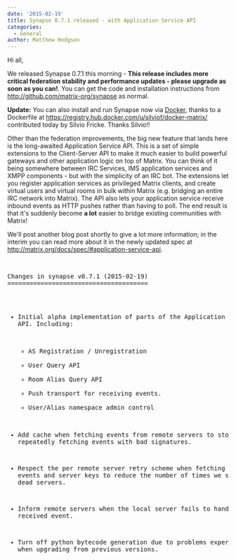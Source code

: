 ```yaml
---
date: '2015-02-19'
title: Synapse 0.7.1 released - with Application Service API
categories:
  - General
author: Matthew Hodgson
---
```


Hi all,

We released Synapse 0.7.1 this morning - <strong>This release includes more critical federation stability and performance updates - please upgrade as soon as you can!</strong>.  You can get the code and installation instructions from <a href="http://github.com/matrix-org/synapse">http://github.com/matrix-org/synapse</a> as normal.

<b>Update:</b> You can also install and run Synapse now via <a href="http://docker.com">Docker</a>, thanks to a Dockerfile at <a href="https://registry.hub.docker.com/u/silviof/docker-matrix/">https://registry.hub.docker.com/u/silviof/docker-matrix/</a> contributed today by Silvio Fricke.  Thanks Silvio!!

Other than the federation improvements, the big new feature that lands here is the long-awaited Application Service API.  This is a set of simple extensions to the Client-Server API to make it much easier to build powerful gateways and other application logic on top of Matrix.  You can think of it being somewhere between IRC Services, IMS application services and XMPP components - but with the simplicity of an IRC bot.  The extensions let you register application services as privileged Matrix clients, and create virtual users and virtual rooms in bulk within Matrix (e.g. bridging an entire IRC network into Matrix).  The API also lets your application service receive inbound events as HTTP pushes rather than having to poll.  The end result is that it's suddenly become <strong>a lot</strong> easier to bridge existing communities with Matrix!

We'll post another blog post shortly to give a lot more information; in the interim you can read more about it in the newly updated spec at <a href="http://matrix.org/docs/spec/#application-service-api">http://matrix.org/docs/spec/#application-service-api</a>.

<br/>
<pre>
Changes in synapse v0.7.1 (2015-02-19)
======================================

* Initial alpha implementation of parts of the Application Services API.
  Including:

  - AS Registration / Unregistration
  - User Query API
  - Room Alias Query API
  - Push transport for receiving events.
  - User/Alias namespace admin control

* Add cache when fetching events from remote servers to stop repeatedly
  fetching events with bad signatures.
* Respect the per remote server retry scheme when fetching both events and
  server keys to reduce the number of times we send requests to dead servers.
* Inform remote servers when the local server fails to handle a received event.
* Turn off python bytecode generation due to problems experienced when
  upgrading from previous versions.
  
</pre>